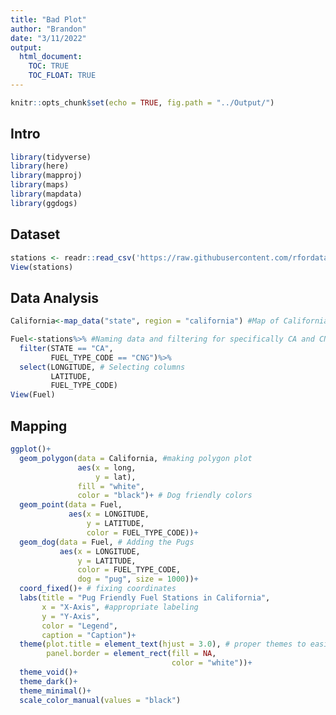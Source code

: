 ```yaml
---
title: "Bad Plot"
author: "Brandon"
date: "3/11/2022"
output: 
  html_document:
    TOC: TRUE
    TOC_FLOAT: TRUE
---
```


```r
knitr::opts_chunk$set(echo = TRUE, fig.path = "../Output/")
```

## Intro

```r
library(tidyverse)
library(here)
library(mapproj)
library(maps)
library(mapdata)
library(ggdogs)
```

## Dataset

```r
stations <- readr::read_csv('https://raw.githubusercontent.com/rfordatascience/tidytuesday/master/data/2022/2022-03-01/stations.csv')
View(stations)
```
## Data Analysis
```r
California<-map_data("state", region = "california") #Map of California

Fuel<-stations%>% #Naming data and filtering for specifically CA and CNG fuel
  filter(STATE == "CA",
         FUEL_TYPE_CODE == "CNG")%>% 
  select(LONGITUDE, # Selecting columns
         LATITUDE,
         FUEL_TYPE_CODE)
View(Fuel)
```
## Mapping
```r
ggplot()+
  geom_polygon(data = California, #making polygon plot
               aes(x = long,
                   y = lat),
               fill = "white",
               color = "black")+ # Dog friendly colors
  geom_point(data = Fuel,
             aes(x = LONGITUDE,
                 y = LATITUDE,
                 color = FUEL_TYPE_CODE))+
  geom_dog(data = Fuel, # Adding the Pugs
           aes(x = LONGITUDE,
               y = LATITUDE,
               color = FUEL_TYPE_CODE,
               dog = "pug", size = 1000))+
  coord_fixed()+ # fixing coordinates
  labs(title = "Pug Friendly Fuel Stations in California",
       x = "X-Axis", #appropriate labeling
       y = "Y-Axis",
       color = "Legend",
       caption = "Caption")+
  theme(plot.title = element_text(hjust = 3.0), # proper themes to easily see the plot
        panel.border = element_rect(fill = NA,
                                    color = "white"))+
  theme_void()+
  theme_dark()+
  theme_minimal()+
  scale_color_manual(values = "black") 
```








